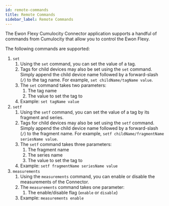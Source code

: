 ```yaml
---
id: remote-commands
title: Remote Commands
sidebar_label: Remote Commands
---
```


The Ewon Flexy Cumulocity Connector application supports a handful of commands from Cumulocity that
allow you to control the Ewon Flexy.

The following commands are supported:

1. `set`
    1. Using the `set` command, you can set the value of a tag.
    2. Tags for child devices may also be set using the `set` command. Simply append the child
       device name followed by a forward-slash (`/`) to the tag name. For
       example, `set childName/tagName value`.
    3. The `set` command takes two parameters:
        1. The tag name
        2. The value to set the tag to
    4. Example: `set tagName value`
2. `setf`
    1. Using the `setf` command, you can set the value of a tag by its fragment and series.
    2. Tags for child devices may also be set using the `setf` command. Simply append the child
       device name followed by a forward-slash (`/`) to the fragment name. For
       example, `setf childName/fragmentName seriesName value`.
    3. The `setf` command takes three parameters:
        1. The fragment name
        2. The series name
        3. The value to set the tag to
    4. Example: `setf fragmentName seriesName value`
3. `measurements`
    1. Using the `measurements` command, you can enable or disable the measurements of the
       Connector.
    2. The `measurements` command takes one parameter:
        1. The enable/disable flag (`enable` or `disable`)
    3. Example: `measurements enable`
